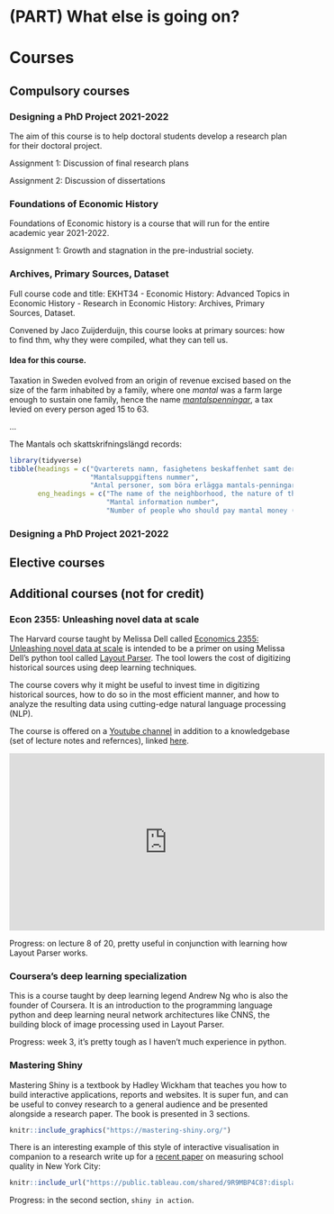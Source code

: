 # (PART) What else is going on? {-}

# Courses

## Compulsory courses

### Designing a PhD Project 2021-2022

The aim of this course is to help doctoral students develop a research plan for their doctoral project.

Assignment 1: Discussion of final research plans

Assignment 2: Discussion of dissertations

### Foundations of Economic History

Foundations of Economic history is a course that will run for the entire academic year 2021-2022.

Assignment 1: Growth and stagnation in the pre-industrial society.

### Archives, Primary Sources, Dataset

Full course code and title: EKHT34 - Economic History: Advanced Topics in Economic History - Research in Economic History: Archives, Primary Sources, Dataset.

Convened by Jaco Zuijderduijn, this course looks at primary sources: how to find thm, why they were compiled, what they can tell us.

#### Idea for this course.

Taxation in Sweden evolved from an origin of revenue excised based on the size of the farm inhabited by a family, where one *mantal* was a farm large enough to sustain one family, hence the name [*mantalspenningar*](https://www.familysearch.org/wiki/en/Swedish_Mantalsl%C3%A4ngd), a tax levied on every person aged 15 to 63. 

...

The Mantals och skattskrifningslängd records:

```r
library(tidyverse)
tibble(headings = c("Qvarterets namn, fasighetens beskaffenhet samt dervarande verk och inrättningar; de inom egendomen boende personers namn, titel, embete eller befattning, yrke eller näringsfang; äfvensom andra antechningar för mantalskrifningen",
                    "Mantalsuppgiftens nummer",
                    "Antal personer, som böra erlägga mantals-penningar (M/K)"),
       eng_headings = c("The name of the neighborhood, the nature of the facility and the works and establishments there; the name, title, office or position, occupation or occupation of the persons residing in the property; as well as other notes for the mantal writing",
                        "Mantal information number",
                        "Number of people who should pay mantal money (M/W)"))
```


### Designing a PhD Project 2021-2022

## Elective courses

## Additional courses (not for credit)

### Econ 2355: Unleashing novel data at scale

The Harvard course taught by Melissa Dell called [Economics 2355: Unleashing novel data at scale](https://dell-research-harvard.github.io/teaching/economics-2355) is intended to be a primer on using Melissa Dell's python tool called [Layout Parser](https://layout-parser.github.io/). The tool lowers the cost of digitizing historical sources using deep learning techniques. 

The course covers why it might be useful to invest time in digitizing historical sources, how to do so in the most efficient manner, and how to analyze the resulting data using cutting-edge natural language processing (NLP).

The course is offered on a [Youtube channel](https://www.youtube.com/watch?v=9fAjz0d2G4U&list=PLGTgQIsun7udZFo20jeJ4gq-T8Sq6b5bU&ab_channel=MelissaDell) in addition to a knowledgebase (set of lecture notes and refernces), linked [here](https://dell-research-harvard.github.io/teaching/economics-2355).

<iframe width="560" height="315" src="https://www.youtube.com/embed/9fAjz0d2G4U" title="YouTube video player" frameborder="0" allow="accelerometer; autoplay; clipboard-write; encrypted-media; gyroscope; picture-in-picture" allowfullscreen></iframe>

Progress: on lecture 8 of 20, pretty useful in conjunction with learning how Layout Parser works.

### Coursera's deep learning specialization

This is a course taught by deep learning legend Andrew Ng who is also the founder of Coursera. It is an introduction to the programming language python and deep learning neural network architectures like CNNS, the building block of image processing used in Layout Parser.

Progress: week 3, it's pretty tough as I haven't much experience in python.

### Mastering Shiny

Mastering Shiny is a textbook by Hadley Wickham that teaches you how to build interactive applications, reports and websites. It is super fun, and can be useful to convey research to a general audience and be presented alongside a research paper. The book is presented in 3 sections.

```r
knitr::include_graphics("https://mastering-shiny.org/")
```

There is an interesting example of this style of interactive visualisation in companion to a research write up for a [recent paper](https://blueprintlabs.mit.edu/research/using-admissions-lotteries-to-validate-and-improve-school-quality-measures/) on measuring school quality in New York City:

```r
knitr::include_url("https://public.tableau.com/shared/9R9MBP4C8?:display_count=y&:origin=viz_share_link&:embed=y")
```

Progress: in the second section, `shiny in action`.
